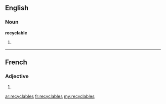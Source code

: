 ==English==

===Noun===
'''recyclable'''

# {{plural of|recyclable}}

----

==French==

===Adjective===
{{fr-adj-form}} {{m-p|f-p}}

# {{plural of|recyclable|nocat=1|lang=fr}}

[[ar:recyclables]]
[[fr:recyclables]]
[[my:recyclables]]
